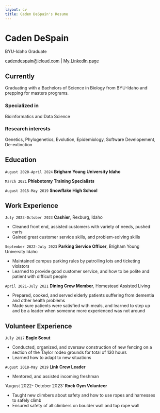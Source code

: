 ```yaml
---
layout: cv
title: Caden DeSpain's Resume
---
```

# Caden DeSpain
BYU-Idaho Graduate

<div id="webaddress">
<a href="cadendespain@icloud.com">cadendespain@icloud.com</a>
| <a href="https://www.linkedin.com/in/caden-despain-50745920b/">My LinkedIn page</a>
</div>


## Currently

Graduating with a Bachelors of Science in Biology from BYU-Idaho and prepping for masters programs.

### Specialized in

Bioinformatics and Data Science


### Research interests

Genetics, Phylogenetics, Evolution, Epidemiology, Software Developement, De-extinction 


## Education

`August 2020-April 2024`
__Brigham Young University Idaho__

`March 2021`
__Phlebotomy Training Specialists__

`August 2015-May 2019`
__Snowflake High School__



## Work Experience

`July 2023-October 2023`
__Cashier__, Rexburg, Idaho

- Cleaned front end, assisted customers with variety of needs, pushed carts
- Gained great customer service skills, and problem-solving skills

`September 2022-July 2023`
__Parking Service Officer__, Brigham Young University Idaho

- Maintained campus parking rules by patrolling lots and ticketing violators
- Learned to provide good customer service, and how to be polite and patient with difficult people

`April 2021-July 2021`
__Dining Crew Member__, Homestead Assisted Living

- Prepared, cooked, and served elderly patients suffering from dementia and other health problems
- Made sure patients were satisfied with meals, and learned to step up and be a leader when someone more experienced was not around


## Volunteer Experience

`July 2017`
__Eagle Scout__ 

- Conducted, organized, and oversaw construction of new fencing on a section of the Taylor rodeo grounds for total of 130 hours
- Learned how to adapt to new situations

`August 2018-May 2019`
__Link Crew Leader__

- Mentored, and assisted incoming freshman

'August 2022- October 2023'
__Rock Gym Volunteer__

- Taught new climbers about safety and how to use ropes and harnesses to safely climb
- Ensured safety of all climbers on boulder wall and top rope wall 

<!-- ### Footer

Last updated: May 2013 -->

